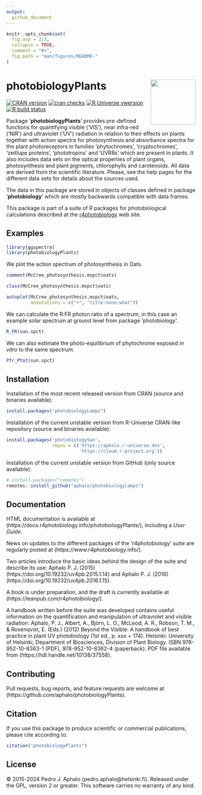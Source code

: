```yaml
---
output:
  github_document
---
```


```r
knitr::opts_chunk$set(
  fig.asp = 2/3,
  collapse = TRUE,
  comment = "#>",
  fig.path = "man/figures/README-"
)
```

# photobiologyPlants <img src="man/figures/logo.png" align="right" width="120" />

<!-- badges: start -->
[![CRAN version](https://www.r-pkg.org/badges/version-last-release/photobiologyPlants)](https://cran.r-project.org/package=photobiologyPlants) [![cran checks](https://badges.cranchecks.info/worst/photobiologyPlants.svg)](https://cran.r-project.org/web/checks/check_results_photobiologyPlants.html) 
[![R Universe vwersion](https://aphalo.r-universe.dev/badges/photobiologyPlants)](https://aphalo.r-universe.dev/photobiologyPlants)
[![R build status](https://github.com/aphalo/photobiologyPlants/workflows/R-CMD-check/badge.svg)](https://github.com/aphalo/photobiologyPlants/actions)
<!-- badges: end -->

Package '**photobiologyPlants**' provides pre-defined functions for quantifying
visible ('VIS'), near infra-red ('NIR') and ultraviolet ('UV') radiation in
relation to their effects on plants together with action spectra for
photosynthesis and absorbance spectra for the plant photoreceptors in families
'phytochromes', 'cryptochromes', 'zeitlupe proteins', 'phototropins' and 'UVR8s'
which are present in plants. It also includes data sets on the optical
properties of plant organs, photosynthesis and plant pigments, chlorophylls and
carotenoids. All data are derived from the scientific literature. Please, see
the help pages for the different data sets for details about the sources used.

The data in this package are stored in objects of classes defined in package 
'**photobiology**' which are mostly backwards compatible with data frames.

This package is part of a suite of R packages for photobiological calculations described at the [r4photobiology](https://www.r4photobiology.info) web site.

## Examples

```r
library(ggspectra)
library(photobiologyPlants)
```

We plot the action spectrum of photosynthesis in Oats.

```r
comment(McCree_photosynthesis.mspct$oats)
```

```r
class(McCree_photosynthesis.mspct$oats)
```

```r
autoplot(McCree_photosynthesis.mspct$oats, 
         annotations = c("+", "title:none:what"))
```

We can calculate the R:FR photon ratio of a spectrum, in this case an example solar spectrum at ground level from package 'photobiology'.

```r
R_FR(sun.spct)
```
We can also estimate the photo-equilibrium of phytochrome exposed _in vitro_ to the same spectrum. 

```r
Pfr_Ptot(sun.spct)
```


## Installation

Installation of the most recent released version from CRAN (source and binaries available):

```r
install.packages("photobiologyLamps")
```

Installation of the current unstable version from R-Universe CRAN-like repository (source and binaries available):

```r
install.packages('photobiologySun', 
                 repos = c('https://aphalo.r-universe.dev', 
                           'https://cloud.r-project.org'))
```

Installation of the current unstable version from GitHub (only source available):

```r
# install.packages("remotes")
remotes::install_github("aphalo/photobiologylamps")
```

## Documentation 

HTML documentation is available at (https://docs.r4photobiology.info/photobiologyPlants/), including a _User Guide_.

News on updates to the different packages of the 'r4photobiology' suite are regularly posted at (https://www.r4photobiology.info/).

Two articles introduce the basic ideas behind the design of the suite and describe its use:
Aphalo P. J. (2015) (https://doi.org/10.19232/uv4pb.2015.1.14) and Aphalo P. J. (2016)  (https://doi.org/10.19232/uv4pb.2016.1.15).

A book is under preparation, and the draft is currently available at (https://leanpub.com/r4photobiology/).

A handbook written before the suite was developed contains useful information on the quantification and manipulation of ultraviolet and visible radiation:
Aphalo, P. J., Albert, A., Björn, L. O., McLeod, A. R., Robson, T. M., & Rosenqvist, E. (Eds.) (2012) Beyond the Visible: A handbook of best practice in plant UV photobiology (1st ed., p. xxx + 174). Helsinki: University of Helsinki, Department of Biosciences, Division of Plant Biology. ISBN 978-952-10-8363-1 (PDF), 978-952-10-8362-4 (paperback). PDF file available from (https://hdl.handle.net/10138/37558).

## Contributing

Pull requests, bug reports, and feature requests are welcome at (https://github.com/aphalo/photobiologyPlants).

## Citation

If you use this package to produce scientific or commercial publications, please cite according to:

```r
citation("photobiologyPlants")
```

## License

© 2015-2024 Pedro J. Aphalo (pedro.aphalo@helsinki.fi). Released under the GPL, version 2 or greater. This software carries no warranty of any kind.

